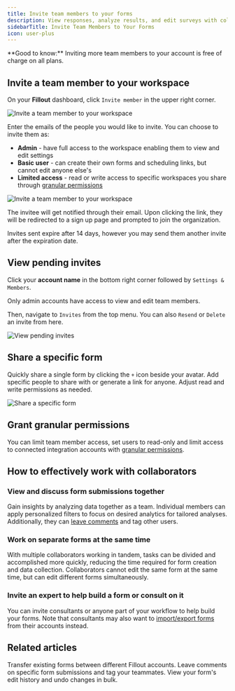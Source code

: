 ```yaml
---
title: Invite team members to your forms
description: View responses, analyze results, and edit surveys with collaborators by adding free seats to your account.
sidebarTitle: Invite Team Members to Your Forms
icon: user-plus
---
```


<Check>
**Good to know:** Inviting more team members to your account is free of charge on all plans.
</Check>

## Invite a team member to your workspace

On your **Fillout** dashboard, click `Invite member` in the upper right corner.

<Frame>
  <img src="/images/account/image-7.png" alt="Invite a team member to your workspace" />
</Frame>

Enter the emails of the people you would like to invite. You can choose to invite them as:

- **Admin** - have full access to the workspace enabling them to view and edit settings
- **Basic user** - can create their own forms and scheduling links, but cannot edit anyone else's
- **Limited access** \- read or write access to specific workspaces you share through [granular permissions](/help/granular-permissions)

<Frame>
  <img src="/images/account/image-8.png" alt="Invite a team member to your workspace" />
</Frame>

The invitee will get notified through their email. Upon clicking the link, they will be redirected to a sign up page and prompted to join the organization.

<Note>
Invites sent expire after 14 days, however you may send them another invite after the expiration date.
</Note>

## View pending invites

Click your **account name** in the bottom right corner followed by `Settings & Members`.

<Note>
Only admin accounts have access to view and edit team members.
</Note>

Then, navigate to `Invites` from the top menu. You can also `Resend` or `Delete` an invite from here.

<Frame>
  <img src="/images/account/image-9.png" alt="View pending invites" />
</Frame>

## Share a specific form

Quickly share a single form by clicking the `+` icon beside your avatar. Add specific people to share with or generate a link for anyone. Adjust read and write permissions as needed.

<Frame>
  <img src="/images/account/image-10.png" alt="Share a specific form" />
</Frame>

## Grant granular permissions

You can limit team member access, set users to read-only and limit access to connected integration accounts with [granular permissions](/help/granular-permissions).

## How to effectively work with collaborators

### View and discuss form submissions together

Gain insights by analyzing data together as a team. Individual members can apply personalized filters to focus on desired analytics for tailored analyses. Additionally, they can [leave comments](/help/comment) and tag other users.

### Work on separate forms at the same time

With multiple collaborators working in tandem, tasks can be divided and accomplished more quickly, reducing the time required for form creation and data collection. Collaborators cannot edit the same form at the same time, but can edit different forms simultaneously.

### Invite an expert to help build a form or consult on it

You can invite consultants or anyone part of your workflow to help build your forms. Note that consultants may also want to [import/export forms](/help/importing-and-exporting-forms) from their accounts instead.

## Related articles

<CardGroup cols={3}>
  <Card title="Import and export forms between accounts" href="/help/importing-and-exporting-forms" icon="folder-open" iconType="regular" color="#FFC738">
  Transfer existing forms between different Fillout accounts.
  </Card>
  <Card title="Comment on form submissions" icon="comment-dots" iconType="regular" color="#FFC738" href="/help/comment">
  Leave comments on specific form submissions and tag your teammates.
  </Card>
  <Card title="Restore previous version" icon="rectangle-history-circle-user" iconType="regular" color="#FFC738" href="/help/restore-previous-version">
  View your form's edit history and undo changes in bulk.
  </Card>
</CardGroup>

